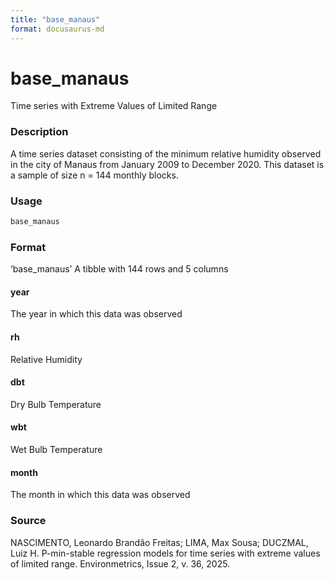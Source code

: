 ```yaml
---
title: "base_manaus"
format: docusaurus-md
---
```


# base_manaus

Time series with Extreme Values of Limited Range

### Description

A time series dataset consisting of the minimum relative humidity observed in the city of Manaus from January 2009 to December 2020. This dataset is a sample of size n = 144 monthly blocks.


### Usage

```r
base_manaus
```

### Format

‘base_manaus’ A tibble with 144 rows and 5 columns

#### year

The year in which this data was observed

#### rh

Relative Humidity

#### dbt

Dry Bulb Temperature

#### wbt

Wet Bulb Temperature

#### month

The month in which this data was observed


### Source

NASCIMENTO, Leonardo Brandão Freitas; LIMA, Max Sousa; DUCZMAL, Luiz H. P-min-stable regression models for time series with extreme values of limited range. Environmetrics, Issue 2, v. 36, 2025.
